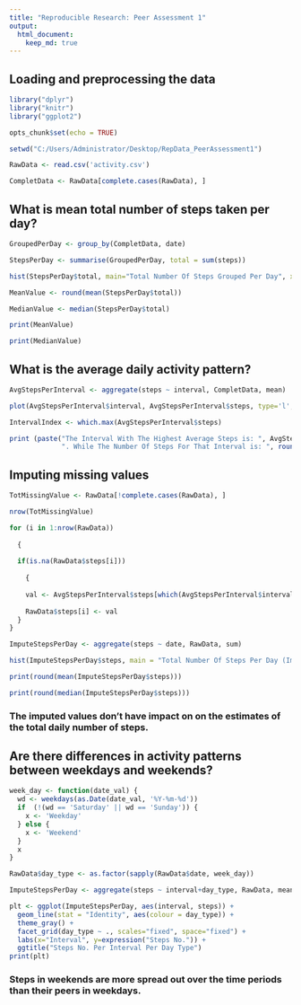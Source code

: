 ```yaml
---
title: "Reproducible Research: Peer Assessment 1"
output: 
  html_document:
    keep_md: true
---
```



## Loading and preprocessing the data

```r

library("dplyr")
library("knitr")
library("ggplot2")

opts_chunk$set(echo = TRUE)

setwd("C:/Users/Administrator/Desktop/RepData_PeerAssessment1")

RawData <- read.csv('activity.csv')

CompletData <- RawData[complete.cases(RawData), ]


```


## What is mean total number of steps taken per day?

```r

GroupedPerDay <- group_by(CompletData, date)

StepsPerDay <- summarise(GroupedPerDay, total = sum(steps))

hist(StepsPerDay$total, main="Total Number Of Steps Grouped Per Day", xlab="Total Steps taken each Day", col="blue")

MeanValue <- round(mean(StepsPerDay$total))

MedianValue <- median(StepsPerDay$total)

print(MeanValue)

print(MedianValue)

```

## What is the average daily activity pattern?

```r

AvgStepsPerInterval <- aggregate(steps ~ interval, CompletData, mean)

plot(AvgStepsPerInterval$interval, AvgStepsPerInterval$steps, type='l', col=4, main="Average Number Of Taken Steps Per Interval", xlab="Intervals", ylab="Average Steps")

IntervalIndex <- which.max(AvgStepsPerInterval$steps)

print (paste("The Interval With The Highest Average Steps is: ", AvgStepsPerInterval[IntervalIndex, ]$interval, 
             ". While The Number Of Steps For That Interval is: ", round(AvgStepsPerInterval[IntervalIndex, ]$steps, digits = 1)))

```




## Imputing missing values

```r

TotMissingValue <- RawData[!complete.cases(RawData), ]

nrow(TotMissingValue)

for (i in 1:nrow(RawData)) 
  
  {
  
  if(is.na(RawData$steps[i])) 
    
    {
    
    val <- AvgStepsPerInterval$steps[which(AvgStepsPerInterval$interval == RawData$interval[i])]
    
    RawData$steps[i] <- val 
  }
}

ImputeStepsPerDay <- aggregate(steps ~ date, RawData, sum)

hist(ImputeStepsPerDay$steps, main = "Total Number Of Steps Per Day (Imputed)", xlab = "Steps Per Day", col = "purple")

print(round(mean(ImputeStepsPerDay$steps)))

print(round(median(ImputeStepsPerDay$steps)))


```
### The imputed values don't have impact on on the estimates of the total daily number of steps.


## Are there differences in activity patterns between weekdays and weekends?

```r
week_day <- function(date_val) {
  wd <- weekdays(as.Date(date_val, '%Y-%m-%d'))
  if  (!(wd == 'Saturday' || wd == 'Sunday')) {
    x <- 'Weekday'
  } else {
    x <- 'Weekend'
  }
  x
}

RawData$day_type <- as.factor(sapply(RawData$date, week_day))

ImputeStepsPerDay <- aggregate(steps ~ interval+day_type, RawData, mean)

plt <- ggplot(ImputeStepsPerDay, aes(interval, steps)) +
  geom_line(stat = "Identity", aes(colour = day_type)) +
  theme_gray() +
  facet_grid(day_type ~ ., scales="fixed", space="fixed") +
  labs(x="Interval", y=expression("Steps No.")) +
  ggtitle("Steps No. Per Interval Per Day Type")
print(plt)


```

### Steps in weekends are more spread out over the time periods than their peers in weekdays.
